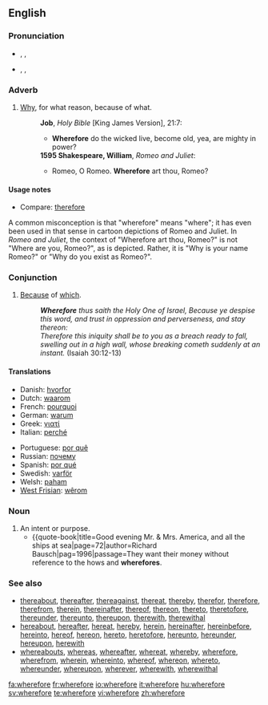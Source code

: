 ==English==

===Pronunciation===
* {{enPR|wâ(r)'fô(r)"}}, {{IPA|/ˈweə(r)ˌfɔː(r)/}}, {{SAMPA|/"we@(r)%fO:(r)/}}
* {{enPR|hwâ(r)'fô(r)"}}, {{IPA|/ˈʍeə(r)ˌfɔː(r)/}}, {{SAMPA|/"We@(r)%fO:(r)/}}

===Adverb===
{{en-adv|-}}

# {{archaic}} [[why|Why]], for what reason, because of what.
#:'''Job''', ''Holy Bible'' [King James Version], 21:7:
#:*'''Wherefore''' do the wicked live, become old, yea, are mighty in power? 
#:'''1595 Shakespeare, William''', ''Romeo and Juliet'':
#:*Romeo, O Romeo. '''Wherefore''' art thou, Romeo?
====Usage notes====
* Compare: [[therefore]]
A common misconception is that "wherefore" means "where"; it has even been used in that sense in cartoon depictions of Romeo and Juliet. In ''Romeo and Juliet'', the context of "Wherefore art thou, Romeo?" is not "Where are you, Romeo?", as is depicted. Rather, it is "Why is your name Romeo?" or "Why do you exist as Romeo?".

===Conjunction===
{{en-conj}}

# {{archaic}} [[because|Because]] of [[which]].
#: '''''Wherefore''' thus saith the Holy One of Israel, Because ye despise this word, and trust in oppression and perverseness, and stay thereon: <br>Therefore this iniquity shall be to you as a breach ready to fall, swelling out in a high wall, whose breaking cometh suddenly at an instant.'' (Isaiah 30:12-13)

====Translations====
{{trans-top|because of which}}
* Danish: [[hvorfor]]
* Dutch: [[waarom]]
* French: [[pourquoi]]
* German: [[warum]]
* Greek: [[γιατί]]
* Italian: [[perché]]
{{trans-mid}}
* Portuguese: [[por quê]]
* Russian: [[почему]]
* Spanish: [[por qué]]
* Swedish: [[varför]]
* Welsh: [[paham]]
* [[West Frisian]]: [[wêrom]]
{{trans-bottom}}

===Noun===
{{en-noun}}

# An intent or purpose.
#*{{quote-book|title=Good evening Mr. & Mrs. America, and all the ships at sea|page=72|author=Richard Bausch|pag=1996|passage=They want their money without reference to the hows and '''wherefores'''.

===See also===
* [[thereabout]], [[thereafter]], [[thereagainst]], [[thereat]], [[thereby]], [[therefor]], [[therefore]], [[therefrom]], [[therein]], [[thereinafter]], [[thereof]], [[thereon]], [[thereto]], [[theretofore]], [[thereunder]], [[thereunto]], [[thereupon]], [[therewith]], [[therewithal]]
* [[hereabout]], [[hereafter]], [[hereat]], [[hereby]], [[herein]], [[hereinafter]], [[hereinbefore]], [[hereinto]], [[hereof]], [[hereon]], [[hereto]], [[heretofore]], [[hereunto]], [[hereunder]], [[hereupon]], [[herewith]]
* [[whereabouts]], [[whereas]], [[whereafter]], [[whereat]], [[whereby]], [[wherefore]], [[wherefrom]], [[wherein]], [[whereinto]], [[whereof]], [[whereon]], [[whereto]], [[whereunder]], [[whereupon]], [[wherever]], [[wherewith]], [[wherewithal]]

[[fa:wherefore]]
[[fr:wherefore]]
[[io:wherefore]]
[[it:wherefore]]
[[hu:wherefore]]
[[sv:wherefore]]
[[te:wherefore]]
[[vi:wherefore]]
[[zh:wherefore]]